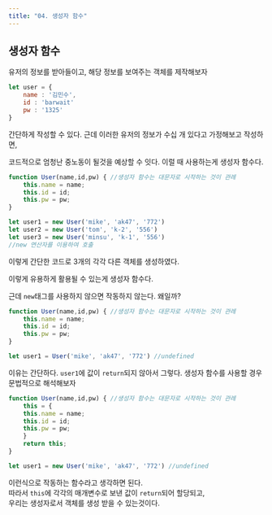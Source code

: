 ```yaml
---
title: "04. 생성자 함수"
---
```


## 생성자 함수

유저의 정보를 받아들이고, 해당 정보를 보여주는 객체를 제작해보자

```jsx
let user = {
	name : '김민수',
	id : 'barwait'
	pw : '1325'
}
```

간단하게 작성할 수 있다. 근데 이러한 유저의 정보가 수십 개 있다고 가정해보고 작성하면, 

코드적으로 엄청난 중노동이 될것을 예상할 수 잇다. 이럴 때 사용하는게 생성자 함수다.

```jsx
function User(name,id,pw) { //생성자 함수는 대문자로 시작하는 것이 관례
	this.name = name;
	this.id = id;
	this.pw = pw;
}

let user1 = new User('mike', 'ak47', '772')
let user2 = new User('tom', 'k-2', '556')
let user3 = new User('minsu', 'k-1', '556')
//new 연산자를 이용하여 호출
```

이렇게 간단한 코드로 3개의 각각 다른 객체를 생성하였다. 

이렇게 유용하게 활용될 수 있는게 생성자 함수다. 

근데 `new`태그를 사용하지 않으면 작동하지 않는다. 왜일까?

 

```jsx
function User(name,id,pw) { //생성자 함수는 대문자로 시작하는 것이 관례
	this.name = name;
	this.id = id;
	this.pw = pw;
}

let user1 = User('mike', 'ak47', '772') //undefined
```

이유는 간단하다. `user1`에 값이 `return`되지 않아서 그렇다. 생성자 함수를 사용할 경우 문법적으로 해석해보자

```jsx
function User(name,id,pw) { //생성자 함수는 대문자로 시작하는 것이 관례
	this = {
	this.name = name;
	this.id = id;
	this.pw = pw;
	}
	return this;
}

let user1 = new User('mike', 'ak47', '772') //undefined
```

이런식으로 작동하는 함수라고 생각하면 된다. <br/>따라서 `this`에 각각의 매개변수로 보낸 값이 `return`되어 할당되고, <br/>우리는 생성자로서 객체를 생성 받을 수 있는것이다.